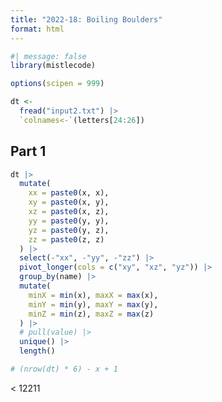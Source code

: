 ```yaml
---
title: "2022-18: Boiling Boulders"
format: html
---
```


```r
#| message: false
library(mistlecode)

options(scipen = 999)
```

```r
dt <- 
  fread("input2.txt") |>
  `colnames<-`(letters[24:26])
```

## Part 1

```r
dt |>
  mutate(
    xx = paste0(x, x),
    xy = paste0(x, y),
    xz = paste0(x, z),
    yy = paste0(y, y),
    yz = paste0(y, z),
    zz = paste0(z, z)
  ) |>
  select(-"xx", -"yy", -"zz") |>
  pivot_longer(cols = c("xy", "xz", "yz")) |>
  group_by(name) |>
  mutate(
    minX = min(x), maxX = max(x),
    minY = min(y), maxY = max(y),
    minZ = min(z), maxZ = max(z)
  ) |>
  # pull(value) |>
  unique() |>
  length()

# (nrow(dt) * 6) - x + 1
```

< 12211